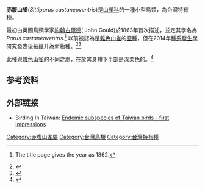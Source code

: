 {{speciesbox
| name = 赤腹山雀
| image = Sittiparus castaneoventris, Taiwan 1.jpg
| status = LC
| status_system = IUCN3.1
| status_ref = <ref name=iucn>{{cite journal |author=BirdLife International |title=''Sittiparus castaneoventris'' |journal=[[The_IUCN_Red_List_of_Threatened_Species|The IUCN Red List of Threatened Species]] |volume=2017 |page=e.T103758936A112814335 |publisher=[[IUCN|IUCN]] |date=2017 |url=http://www.iucnredlist.org/details/103758936/0 |doi=10.2305/IUCN.UK.2017-1.RLTS.T103758936A112814335.en |access-date=10 November 2017 |archive-date=2018-06-02 |archive-url=https://web.archive.org/web/20180602015641/http://www.iucnredlist.org/details/103758936/0 |dead-url=no }}</ref>
| genus = Sittiparus
| species = castaneoventris
| authority = ([[John_Gould|Gould]], 1863)
| subdivision_ranks = Subspecies
| subdivision = 
| synonyms =
* ''Parus castaneoventris''
* ''Sittiparus varius castaneoventris''
* ''Poecile varius castaneoventris''
}}

'''赤腹山雀'''(''Sittiparus castaneoventris'')是[[山雀科|山雀科]]的一種小型鳥類，為台灣特有種。

最初由英國鳥類學家[[約翰古爾德|約翰古爾德]]( John Gould)於1863年首次描述，並定其學名為''Parus castaneoventris''.<ref>{{cite journal | last=Gould | first=John | author-link=John Gould | year=1863 | title=Descriptions of sixteen new species of birds from the island of Formosa, collected by Robert Swinhoe, Esq., her Majesty's Vice-Consul at Formosa | journal=Proceedings of the Zoological Society of London | issue=3 | page=280 | url=https://www.biodiversitylibrary.org/page/31577324 | access-date=2019-03-29 | archive-date=2021-02-25 | archive-url=https://web.archive.org/web/20210225165211/https://www.biodiversitylibrary.org/page/31577324 | dead-url=no }} The title page gives the year as 1862.</ref> 以前被認為是[[雜色山雀|雜色山雀]]的[[亞種|亞種]]，但在2014年[[種系發生學|種系發生學]]研究發表後被提升為新物種。<ref name=mckay>{{cite journal | last1=McKay  | first1=B.D. | last2=Mays Jnr | first2=H.L. | last3=Tao | first3=C.-T. | last4=Wan | first4=D. | last5=Higuchi | first5=H. | last6=Nishium | first6=I. | year=2014 | title=Incorporating color into integrative taxonomy: analysis of the Varied Tit (''Sittiparus varius'') complex in East Asia | journal=Systems Biology | volume=63 | issue=4 | pages=505–517 | doi=10.1093/sysbio/syu016 }}</ref><ref name=ioc>{{cite web | editor1-last=Gill | editor1-first=Frank | editor2-last=Donsker | editor2-first=David | title=Waxwings and their allies, tits & penduline tits | work=World Bird List Version 6.1 | url=http://www.worldbirdnames.org/bow/waxwings/ | publisher=International Ornithologists' Union | accessdate=15 February 2016 | archive-date=2014-05-06 | archive-url=https://web.archive.org/web/20140506103507/http://www.worldbirdnames.org/bow/waxwings/ | dead-url=no }}</ref>

此種與[[雜色山雀|雜色山雀]]的不同之處，在於其身體下半部是深栗色的。<ref name=hbwalive>{{cite web| last1=Gosler| first1=A. | last2=Clement | first2=P. | year=2017 | title=Varied Tit (''Sittiparus varius'') | editor1-last=del Hoyo | editor1-first=J. | editor2-last=Elliott | editor2-first=A. | editor3-last=Sargatal | editor3-first=J. | editor4-last=Christie | editor4-first=D.A. | editor5-last=de Juana | editor5-first=E. | work=Handbook of the Birds of the World Alive | publisher=Lynx Edicions | url=http://www.hbw.com/node/59870  | accessdate=2 September 2017}}{{subscription required}}</ref>

== 参考资料 ==
{{Reflist}}

==外部链接==
* Birding In Taiwan: [http://www.birdingintaiwan.com/spotlightontaiwan.htm Endemic subspecies of Taiwan birds - first impressions] {{Wayback|url=http://www.birdingintaiwan.com/spotlightontaiwan.htm |date=20170109191348 }}

{{雀形目小作品}}
{{Taxonbar}}
[[Category:赤腹山雀屬|Category:赤腹山雀屬]]
[[Category:台灣鳥類|Category:台灣鳥類]]
[[Category:台灣特有種|Category:台灣特有種]]
